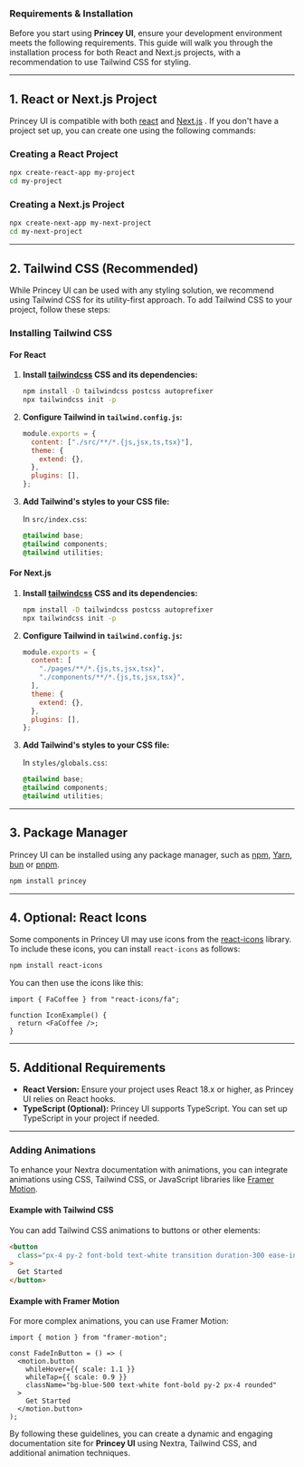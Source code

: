 ### Requirements & Installation


Before you start using **Princey UI**, ensure your development environment meets the following requirements. This guide will walk you through the installation process for both React and Next.js projects, with a recommendation to use Tailwind CSS for styling.

---

## 1. React or Next.js Project

Princey UI is compatible with both [react](https://reactjs.org/) and [Next.js](https://nextjs.org/)
. If you don't have a project set up, you can create one using the following commands:

### Creating a React Project

```bash
npx create-react-app my-project
cd my-project
```

### Creating a Next.js Project

```bash
npx create-next-app my-next-project
cd my-next-project
```

---

## 2. Tailwind CSS (Recommended)

While Princey UI can be used with any styling solution, we recommend using Tailwind CSS for its utility-first approach. To add Tailwind CSS to your project, follow these steps:

### Installing Tailwind CSS

#### For React

1. **Install [tailwindcss](https://tailwindcss.com/docs/guides/nextjs) CSS and its dependencies:**

   ```bash
   npm install -D tailwindcss postcss autoprefixer
   npx tailwindcss init -p
   ```

2. **Configure Tailwind in `tailwind.config.js`:**

   ```javascript
   module.exports = {
     content: ["./src/**/*.{js,jsx,ts,tsx}"],
     theme: {
       extend: {},
     },
     plugins: [],
   };
   ```

3. **Add Tailwind's styles to your CSS file:**

   In `src/index.css`:

   ```css
   @tailwind base;
   @tailwind components;
   @tailwind utilities;
   ```

#### For Next.js

1. **Install [tailwindcss](https://tailwindcss.com/docs/guides/nextjs) CSS and its dependencies:**

   ```bash
   npm install -D tailwindcss postcss autoprefixer
   npx tailwindcss init -p
   ```

2. **Configure Tailwind in `tailwind.config.js`:**

   ```javascript
   module.exports = {
     content: [
       "./pages/**/*.{js,ts,jsx,tsx}",
       "./components/**/*.{js,ts,jsx,tsx}",
     ],
     theme: {
       extend: {},
     },
     plugins: [],
   };
   ```

3. **Add Tailwind's styles to your CSS file:**

   In `styles/globals.css`:

   ```css
   @tailwind base;
   @tailwind components;
   @tailwind utilities;
   ```

---

## 3. Package Manager

Princey UI can be installed using any package manager, such as
[npm](https://www.npmjs.com/), [Yarn](https://yarnpkg.com/), [bun](https://bunpkg.com/) or [pnpm](https://pnpm.io/).

```sh npm2yarn
npm install princey
```

---

## 4. Optional: React Icons

Some components in Princey UI may use icons from the [react-icons](https://react-icons.github.io/react-icons/) library. To include these icons, you can install `react-icons` as follows:

```sh npm2yarn
npm install react-icons
```

You can then use the icons like this:

```tsx
import { FaCoffee } from "react-icons/fa";

function IconExample() {
  return <FaCoffee />;
}
```

---

## 5. Additional Requirements

- **React Version:** Ensure your project uses React 18.x or higher, as Princey UI relies on React hooks.
- **TypeScript (Optional):** Princey UI supports TypeScript. You can set up TypeScript in your project if needed.

---

### Adding Animations

To enhance your Nextra documentation with animations, you can integrate animations using CSS, Tailwind CSS, or JavaScript libraries like [Framer Motion](https://www.framer.com/motion/).

#### Example with Tailwind CSS

You can add Tailwind CSS animations to buttons or other elements:

```html
<button
  class="px-4 py-2 font-bold text-white transition duration-300 ease-in-out transform bg-blue-500 rounded hover:bg-blue-700 hover:-translate-y-1 hover:scale-110"
>
  Get Started
</button>
```

#### Example with Framer Motion

For more complex animations, you can use Framer Motion:

```tsx
import { motion } from "framer-motion";

const FadeInButton = () => (
  <motion.button
    whileHover={{ scale: 1.1 }}
    whileTap={{ scale: 0.9 }}
    className="bg-blue-500 text-white font-bold py-2 px-4 rounded"
  >
    Get Started
  </motion.button>
);
```

By following these guidelines, you can create a dynamic and engaging documentation site for **Princey UI** using Nextra, Tailwind CSS, and additional animation techniques.
